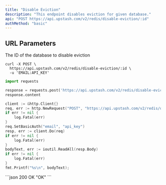 ```yaml
---
title: "Disable Eviction"
description: "This endpoint disables eviction for given database."
api: "POST https://api.upstash.com/v2/redis/disable-eviction/:id"
authMethod: "basic"
---
```


## URL Parameters

<ParamField path="id" required>
  The ID of the database to disable eviction
</ParamField>

<RequestExample>

```shell curl
curl -X POST \
  https://api.upstash.com/v2/redis/disable-eviction/:id \
  -u 'EMAIL:API_KEY'
```

```python Python
import requests

response = requests.post('https://api.upstash.com/v2/redis/disable-eviction/:id', auth=('EMAIL', 'API_KEY'))
response.content
```

```go Go
client := &http.Client{}
req, err := http.NewRequest("POST", "https://api.upstash.com/v2/redis/disable-eviction/:id", nil)
if err != nil {
    log.Fatal(err)
}
req.SetBasicAuth("email", "api_key")
resp, err := client.Do(req)
if err != nil {
    log.Fatal(err)
}
bodyText, err := ioutil.ReadAll(resp.Body)
if err != nil {
    log.Fatal(err)
}
fmt.Printf("%s\n", bodyText);
```

</RequestExample>

<ResponseExample>
```json 200 OK
"OK"
```
</ResponseExample>

